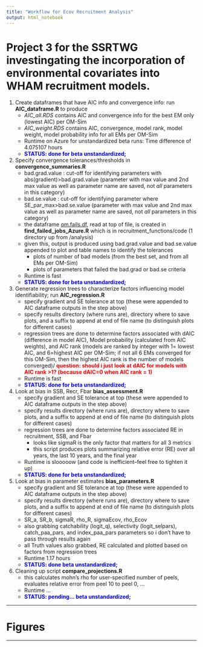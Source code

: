 ```yaml
---
title: "Workflow for Ecov Recruitment Analysis"
output: html_notebook
---
```


<!-- This is an [R Markdown](http://rmarkdown.rstudio.com) Notebook. When you execute code within the notebook, the results appear beneath the code.  -->

<!-- Try executing this chunk by clicking the *Run* button within the chunk or by placing your cursor inside it and pressing *Ctrl+Shift+Enter*.  -->

# Project 3 for the SSRTWG investingating the incorporation of environmental covariates into WHAM recruitment models.

1. Create dataframes that have AIC info and convergence info: run **AIC_dataframe.R** to produce
   + *AIC_all.RDS* contains AIC and convergence info for the best EM only (lowest AIC) per OM-Sim
   + *AIC_weight.RDS* contains AIC, convergence, model rank, model weight, model probability info for all EMs per OM-Sim
   + Runtime on Azure for unstandardized beta runs: Time difference of 4.075107 hours
   + **<span style="color: blue;">STATUS: done for beta unstandardized; </span>**
  
2. Specify convergence tolerances/thresholds in **convergence_summaries.R**
   + bad.grad.value : cut-off for identifying parameters with abs(gradient)>bad.grad.value (parameter with max value and 2nd max value as well as parameter name are saved, not *all* parameters in this category)
   + bad.se.value : cut-off for identifying parameter where SE_par_max>bad.se.value (parameter with max value and 2nd max value as well as parameter name are saved, not *all* parameters in this category)
   + the dataframe <span style="text-decoration:underline">om.fails.df</span>, read at top of file, is created in **find_failed_jobs_Azure.R** which is in recruitment_functions/code (1 directory up from /analysis)
   + given this, output is produced using bad.grad.value and bad.se.value appended to plot and table names to identify the tolerances
     + plots of number of bad models (from the best set, and from all EMs per OM-Sim)
     + plots of parameters that failed the bad.grad or bad.se criteria
   + Runtime is fast
   + **<span style="color: blue;">STATUS: done for beta unstandardized; </span>**
    
3. Generate regression trees to characterize factors influencing model identifiability; run **AIC_regression.R**
   + specify gradient and SE tolerance at top (these were appended to AIC dataframe outputs in the step above)
   + specify results directory (where runs are), directory where to save plots, and a suffix to append at end of file name (to distinguish plots for different cases)
   + regression trees are done to determine factors associated with dAIC (difference in model AIC), Model probability (calculated from AIC weights), and AIC rank (models are ranked by integer with 1= lowest AIC, and 6=highest AIC per OM-Sim; if not all 6 EMs converged for this OM-Sim, then the highest AIC rank is the number of models converged)/ **<span style="color: red;">question: should i just look at dAIC for models with AIC rank >1? (because dAIC=0 when AIC rank = 1)</span>**
   + Runtime is fast
   + **<span style="color: blue;">STATUS: done for beta unstandardized; </span>**
   
4. Look at bias in SSB, Recr, Fbar **bias_assessment.R**
   + specify gradient and SE tolerance at top (these were appended to AIC dataframe outputs in the step above)
   + specify results directory (where runs are), directory where to save plots, and a suffix to append at end of file name (to distinguish plots for different cases)
   + regression trees are done to determine factors associated RE in recruitment, SSB, and Fbar
      + looks like sigmaR is the only factor that matters for all 3 metrics
      + this script produces plots summarizing relative error (RE) over all years, the last 10 years, and the final year
   + Runtime is slooooow (and code is inefficient--feel free to tighten it up)
   + **<span style="color: blue;">STATUS: done for beta unstandardized; </span>**

5. Look at bias in parameter estimates **bias_parameters.R**
   + specify gradient and SE tolerance at top (these were appended to AIC dataframe outputs in the step above)
   + specify results directory (where runs are), directory where to save plots, and a suffix to append at end of file name (to distinguish plots for different cases)
   + SR_a, SR_b, sigmaR, rho_R, sigmaEcov, rho_Ecov
   + also grabbing catchability (logit_q), selectivity (logit_selpars), catch_paa_pars, and index_paa_pars parameters so i don't have to pass through results again
   + all Truth values also grabbed, RE calculated and plotted based on factors from regression trees
   + Runtime 1.17 hours
   + **<span style="color: blue;">STATUS: done beta unstandardized; </span>**
   
5. Cleaning up script **compare_projections.R**
   + this calculates mohn's rho for user-specified number of peels, evaluates relative error from peel 10 to peel 0, ...
   + Runtime ...
   + **<span style="color: blue;">STATUS: pending... beta unstandardized; </span>**

  


-----

# Figures  

-----



<!-- ![Number of bad models among the set of 'best' (lowest) AIC per OM-Sim ](figures/img.png) -->

<!-- ![Parameters with largest gradient or SE ](figures/img.png) -->







<!-- ```{r} -->
<!-- plot(cars) -->
<!-- ``` -->

<!-- Add a new chunk by clicking the *Insert Chunk* button on the toolbar or by pressing *Ctrl+Alt+I*. -->

<!-- When you save the notebook, an HTML file containing the code and output will be saved alongside it (click the *Preview* button or press *Ctrl+Shift+K* to preview the HTML file). -->

<!-- The preview shows you a rendered HTML copy of the contents of the editor. Consequently, unlike *Knit*, *Preview* does not run any R code chunks. Instead, the output of the chunk when it was last run in the editor is displayed. -->
